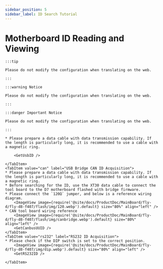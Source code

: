 ```yaml
---
sidebar_position: 5
sidebar_label: ID Search Tutorial
---
```








# Motherboard ID Reading and Viewing

    :::tip

    Please do not modify the configuration when translating on the web.

    :::

    :::warning Notice

    Please do not modify the configuration when translating on the web.

    :::

    :::danger Important Notice

    Please do not modify the configuration when translating on the web.

    :::

<Tabs>
    <TabItem value="usb" label="USB ID Acquisition" default>
        
    * Please prepare a data cable with data transmission capability. If the length is particularly long, it is recommended to use a cable with a magnetic ring.
    
        <GetUsbID />
        
    </TabItem>
    <TabItem value="can" label="USB Bridge CAN ID Acquisition">
    * Please prepare a data cable with data transmission capability. If the length is particularly long, it is recommended to use a cable with a magnetic ring.
    * Before searching for the ID, use the XT30 data cable to connect the tool board to the D7 motherboard flashed with bridge firmware.
    * Please connect the `120Ω` jumper, and below is a reference wiring diagram.
        <ImageView image={require('@site/docs/ProductDoc/MainBoard/fly-d/fly-d8-f407/flash/img/120.webp').default} size="80%" align="left" />
    * CAN tool board wiring reference
        <ImageView image={require('@site/docs/ProductDoc/MainBoard/fly-d/fly-d8-f407/flash/img/canbridge.webp').default} size="80%" align="left" />   
        <GetCanbusUUID />
    </TabItem>
    <TabItem value="rs232" label="RS232 ID Acquisition">
    * Please check if the DIP switch is set to the correct position.
        <ImageView image={require('@site/docs/ProductDoc/MainBoard/fly-d/fly-d8-f407/img/dip.webp').default} size="80%" align="left" />              
        <GetRS232ID />

    </TabItem>
</Tabs>